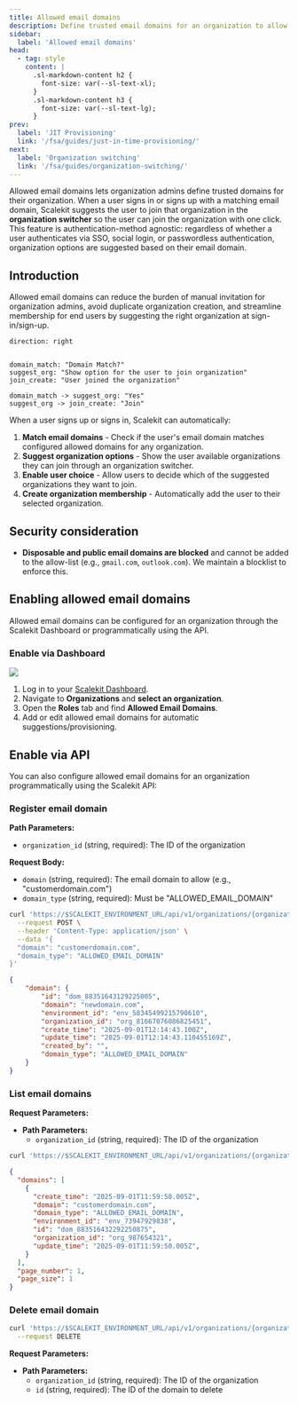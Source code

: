 ```yaml
---
title: Allowed email domains
description: Define trusted email domains for an organization to allow user to directly join an org
sidebar:
  label: 'Allowed email domains'
head:
  - tag: style
    content: |
      .sl-markdown-content h2 {
        font-size: var(--sl-text-xl);
      }
      .sl-markdown-content h3 {
        font-size: var(--sl-text-lg);
      }
prev:
  label: 'JIT Provisioning'
  link: '/fsa/guides/just-in-time-provisioning/'
next:
  label: 'Organization switching'
  link: '/fsa/guides/organization-switching/'
---
```



Allowed email domains lets organization admins define trusted domains for their organization. When a user signs in or signs up with a matching email domain, Scalekit suggests the user to join that organization in the **organization switcher** so the user can join the organization with one click. This feature is authentication-method agnostic: regardless of whether a user authenticates via SSO, social login, or passwordless authentication, organization options are suggested based on their email domain.

## Introduction

Allowed email domains can reduce the burden of manual invitation for organization admins, avoid duplicate organization creation, and streamline membership for end users by suggesting the right organization at sign-in/sign-up.

```d2
direction: right


domain_match: "Domain Match?"
suggest_org: "Show option for the user to join organization"
join_create: "User joined the organization"

domain_match -> suggest_org: "Yes"
suggest_org -> join_create: "Join"

```


When a user signs up or signs in, Scalekit can automatically:

1. **Match email domains** - Check if the user's email domain matches configured allowed domains for any organization.
2. **Suggest organization options** - Show the user available organizations they can join through an organization switcher.
3. **Enable user choice** - Allow users to decide which of the suggested organizations they want to join.
4. **Create organization membership** - Automatically add the user to their selected organization.

## Security consideration

- **Disposable and public email domains are blocked** and cannot be added to the allow-list (e.g., `gmail.com`, `outlook.com`). We maintain a blocklist to enforce this.

## Enabling allowed email domains

Allowed email domains can be configured for an organization through the Scalekit Dashboard or programmatically using the API.

### Enable via Dashboard


![](@/assets/docs/allowed-email-domains/ui.png)

<Steps>

1. Log in to your [Scalekit Dashboard](https://app.scalekit.com).
2. Navigate to **Organizations** and **select an organization**.
3. Open the **Roles** tab and find **Allowed Email Domains**.
4. Add or edit allowed email domains for automatic suggestions/provisioning.

</Steps>

## Enable via API

You can also configure allowed email domains for an organization programmatically using the Scalekit API:

<InstallSDK />



### Register email domain

**Path Parameters:**
  - `organization_id` (string, required): The ID of the organization

**Request Body:**
  - `domain` (string, required): The email domain to allow (e.g., "customerdomain.com")
  - `domain_type` (string, required): Must be "ALLOWED_EMAIL_DOMAIN"

```sh title="Register an allowed email domain"
curl 'https://$SCALEKIT_ENVIRONMENT_URL/api/v1/organizations/{organization_id}/domains' \
  --request POST \
  --header 'Content-Type: application/json' \
  --data '{
  "domain": "customerdomain.com",
  "domain_type": "ALLOWED_EMAIL_DOMAIN"
}'
```



```json title="Response"
{
    "domain": {
        "id": "dom_88351643129225005",
        "domain": "newdomain.com",
        "environment_id": "env_58345499215790610",
        "organization_id": "org_81667076086825451",
        "create_time": "2025-09-01T12:14:43.100Z",
        "update_time": "2025-09-01T12:14:43.110455169Z",
        "created_by": "",
        "domain_type": "ALLOWED_EMAIL_DOMAIN"
    }
}
```


### List email domains

**Request Parameters:**

- **Path Parameters:**
  - `organization_id` (string, required): The ID of the organization

```sh title="List all the registered allowed email domains"
curl 'https://$SCALEKIT_ENVIRONMENT_URL/api/v1/organizations/{organization_id}/domains
```

```json title="Response"
{
  "domains": [
    {
      "create_time": "2025-09-01T11:59:50.005Z",
      "domain": "customerdomain.com",
      "domain_type": "ALLOWED_EMAIL_DOMAIN",
      "environment_id": "env_73947929838",
      "id": "dom_883516432292250875",
      "organization_id": "org_987654321",
      "update_time": "2025-09-01T11:59:50.005Z",
    }
  ],
  "page_number": 1,
  "page_size": 1
}
```

### Delete email domain

```sh title="Delete a allowed email domain"
curl 'https://$SCALEKIT_ENVIRONMENT_URL/api/v1/organizations/{organization_id}/domains/{id}' \
  --request DELETE
```

**Request Parameters:**

- **Path Parameters:**
  - `organization_id` (string, required): The ID of the organization
  - `id` (string, required): The ID of the domain to delete
